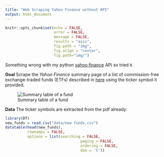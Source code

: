 ```yaml
---
title: "Web Scraping Yahoo Finance without API"
output: html_document
---
```


```r
knitr::opts_chunk$set(echo = FALSE, 
                      error = FALSE, 
                      message = FALSE, 
                      results = "asis",
                      fig.path = "img",
                      fig.align = "center",
                      fig.path="img/")

```

Something wrong with my python [yahoo finance](https://pypi.python.org/pypi/yahoo-finance/1.1.4) API so tried `R`.

**Goal** Scrape the *Yahoo Finance* summary page of a list of commission-free exchange-traded funds (ETFs) described in [here](https://www.tdameritrade.com/retail-en_us/resources/pdf/TDA1000835.pdf) using the ticker symbol it provided.

![Summary table of a fund](img/summary.PNG)

**Data** The ticker symbols are extracted from the pdf already:

```r
library(DT)
new_funds = read.csv("data/new funds.csv")
datatable(head(new_funds),
          rownames = FALSE,
          options = list(searching = FALSE,
                                  paging = FALSE,
                                  ordering = FALSE,
                                  dom = 't'))
```

